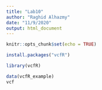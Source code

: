 ```yaml
---
title: "Lab10"
author: "Raghid Alhazmy"
date: "11/9/2020"
output: html_document
---
```


```r
knitr::opts_chunk$set(echo = TRUE)
```
```r
install.packages("vcfR")
```
```r
library(vcfR)
```
```r
data(vcfR_example)
vcf
```

